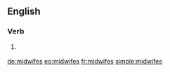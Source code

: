 ==English==

===Verb===
{{head|en}}

# {{context|rare|lang=en}} {{en-third-person singular of|midwife}}

[[de:midwifes]]
[[eo:midwifes]]
[[fr:midwifes]]
[[simple:midwifes]]